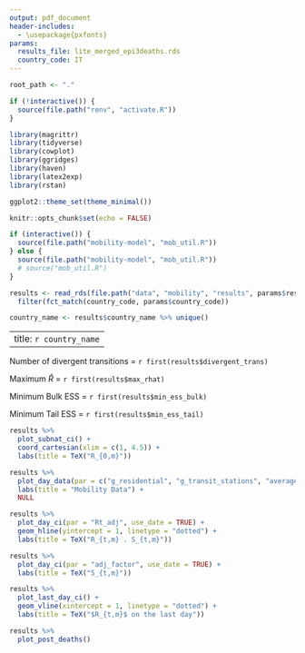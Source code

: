 ```yaml
---
output: pdf_document
header-includes:
  - \usepackage{pxfonts} 
params:
  results_file: lite_merged_epi3deaths.rds
  country_code: IT
---
```


```r
root_path <- "."

if (!interactive()) {
  source(file.path("renv", "activate.R"))
}

library(magrittr)
library(tidyverse)
library(cowplot)
library(ggridges)
library(haven)
library(latex2exp)
library(rstan)

ggplot2::theme_set(theme_minimal())

knitr::opts_chunk$set(echo = FALSE)
```

```r
if (interactive()) {
  source(file.path("mobility-model", "mob_util.R"))
} else {
  source(file.path("mobility-model", "mob_util.R"))
  # source("mob_util.R")
}
```


```r
results <- read_rds(file.path("data", "mobility", "results", params$results_file)) %>% 
  filter(fct_match(country_code, params$country_code))

country_name <- results$country_name %>% unique()
```


---
title: `r country_name`
---

Number of divergent transitions = `r first(results$divergent_trans)`

Maximum $\hat{R}$ = `r first(results$max_rhat)`

Minimum Bulk ESS = `r first(results$min_ess_bulk)`

Minimum Tail ESS = `r first(results$min_ess_tail)`

```r
results %>% 
  plot_subnat_ci() + 
  coord_cartesian(xlim = c(1, 4.5)) +
  labs(title = TeX("R_{0,m}"))
```

```r
results %>% 
  plot_day_data(par = c("g_residential", "g_transit_stations", "average_mob"), use_date = TRUE) +
  labs(title = "Mobility Data") +
  NULL
```

```r
results %>% 
  plot_day_ci(par = "Rt_adj", use_date = TRUE) +
  geom_hline(yintercept = 1, linetype = "dotted") +
  labs(title = TeX("R_{t,m} . S_{t,m}")) 
```
```r
results %>% 
  plot_day_ci(par = "adj_factor", use_date = TRUE) +
  labs(title = TeX("S_{t,m}")) 
```

```r
results %>% 
  plot_last_day_ci() +
  geom_vline(xintercept = 1, linetype = "dotted") +
  labs(title = TeX("$R_{t,m}$ on the last day")) 
```

```r
results %>% 
  plot_post_deaths()
```

